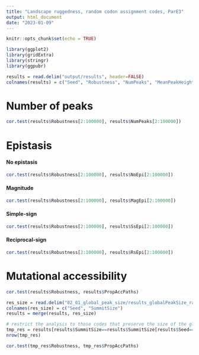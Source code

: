 ```yaml
---
title: "Landscape ruggedness, random codon assignment codes, ParE3"
output: html_document
date: "2023-01-09"
---
```


```r
knitr::opts_chunk$set(echo = TRUE)
```

```r
library(ggplot2)
library(gridExtra)
library(stringr)
library(ggpubr)
```



```r
results = read.delim("output/results", header=FALSE)
colnames(results) = c("Seed", "Robustness", "NumPeaks", "MeanPeakHeight", "NoEpi", "MagEpi", "SsEpi", "RsEpi", "PropAccPaths")
```

# Number of peaks
```r
cor.test(results$Robustness[2:100000], results$NumPeaks[2:100000])
```

# Epistasis
#### No epistasis
```r
cor.test(results$Robustness[2:100000], results$NoEpi[2:100000])
```

#### Magnitude
```r
cor.test(results$Robustness[2:100000], results$MagEpi[2:100000])
```

#### Simple-sign
```r
cor.test(results$Robustness[2:100000], results$SsEpi[2:100000])
```

#### Reciprocal-sign
```r
cor.test(results$Robustness[2:100000], results$RsEpi[2:100000])
```

# Mutational accessibility
```r
cor.test(results$Robustness, results$PropAccPaths)

res_size = read.delim("02_01_global_peak_size/results_globalPeakSize_random", header=FALSE)
colnames(res_size) = c("Seed", "SummitSize")
results = merge(results, res_size)

# restrict the analysis to those codes that preserve the size of the global peak
tmp_res = results[results$SummitSize==results$SummitSize[results$Seed==0] ,]
nrow(tmp_res)

cor.test(tmp_res$Robustness, tmp_res$PropAccPaths)
```


